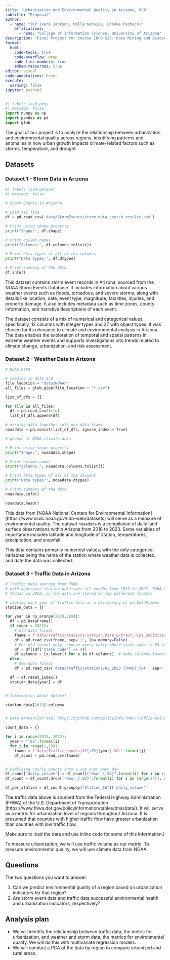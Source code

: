 ```yaml
---
title: "Urbanization and Environmental Quality in Arizona, USA"
subtitle: "Proposal"
author: 
  - name: "JKP (Vera Jackson, Molly Kerwick, Brooke Pacheco)"
    affiliations:
      - name: "College of Information Science, University of Arizona"
description: "Final Project for course INFO 523: Data Mining and Discovery"
format:
  html:
    code-tools: true
    code-overflow: wrap
    code-line-numbers: true
    embed-resources: true
editor: visual
code-annotations: hover
execute:
  warning: false
jupyter: python3
---
```


```python
#| label: load-pkgs
#| message: false
import numpy as np
import pandas as pd
import glob
```

The goal of our project is to analyze the relationship between urbanization and environmental quality across regions, identifying patterns and anomalies in how urban growth impacts climate-related factors such as storms, temperature, and drought

## Datasets

### Dataset 1 - Storm Data in Arizona 

```python
#| label: load-dataset
#| message: false

# Storm Events in Arizona

# Load csv file
df = pd.read_csv('data/StormEvents/storm_data_search_results.csv')

# Print using shape property
print("Shape:", df.shape)

# Print column names
print("Columns:", df.columns.tolist())

# Print data types of all of the columns
print("Data types:", df.dtypes)

# Print summary of the data
df.info()

```

This dataset contains storm event records in Arizona, sourced from the NOAA Storm Events Database. It includes information about various weather events such as floods, tornadoes, and severe storms, along with details like location, date, event type, magnitude, fatalities, injuries, and property damage. It also includes metadata such as time zones, county information, and narrative descriptions of each event.

The dataset consists of a mix of numerical and categorical values, specifically, 12 columns with integer types and 27 with object types. It was chosen for its relevance to climate and environmental analysis in Arizona. The data enables the exploration of temporal and spatial patterns in extreme weather events and supports investigations into trends related to climate change, urbanization, and risk assessment.

### Dataset 2 - Weather Data in Arizona 

```python

# NOAA Data

# reading in data and
file_location = "data/NOAA/"
all_files = glob.glob(file_location + "*.csv")

list_of_dfs = []

for file in all_files:
  df = pd.read_csv(file)
  list_of_dfs.append(df)

# merging data together into one data frame
noaadata = pd.concat(list_of_dfs, ignore_index = True)
```

```python

# glance at NOAA climate data

# Print using shape property
print("Shape:", noaadata.shape)

# Print column names
print("Columns:", noaadata.columns.tolist())

# Print data types of all of the columns
print("Data types:", noaadata.dtypes)

# Print summary of the data
noaadata.info()

noaadata.head()

```

This data from [NOAA National Centers for Environmental Information] (https://www.ncdc.noaa.gov/cdo-web/datasets) will serve as a measure of environmental quality. The dataset `noaadata` is a compilation of daily land surface observations within Arizona from 2018 to 2023. Some variables of importance includes latitude and longitude of station, temperatures, precipitation, and snowfall.

This data contains primarily numerical values, with the only categorical variables being the name of the station where weather data is collected, and date the data was collected.

### Dataset 3 - Traffic Data in Arizona 

```python

# Traffic data sourced from FHWA
# with aggregate station data over all months from 2019 to 2023. FWHA changed their data
# format in 2022, so the data are stored in two different formats

# storing each year of traffic data as a dictionary of pd.DataFrames
station_data = {}

for year in np.arange(2019,2024):
  df = pd.DataFrame()
  if (year < 2022):   
    # old data format
    fname = f'data/Traffic/stations/Station_Data_Extract_Pipe_Delimited_CleanData_{str(year)}.txt'
    df = pd.read_csv(fname, sep='|', low_memory=False)
    # For old format only, remove every entry where state_code != 04 (entries not in Arizona)
    df = df[(df['State_Code'] == 4)]
    df.columns = [x.lower() for x in df.columns]  # make columns lowercase like new data format
  else:
    # new data format
    df = pd.read_csv('data/Traffic/stations/AZ_2023 (TMAS).txt', sep='|')

  df = df.reset_index()
  station_data[year] = df


# Information about dataset

station_data[2019].columns


# data conversion tool https://github.com/policyinfo/TMAS-Traffic-Volume-Data-Rearrangement-Tool/blob/main/Tool_Document.pdf

count_data = {}

for i in range(2019, 2023):
  year = ":02",format(i)
  for j in range(1,13):
    fname = f"data/Traffic/counts/AZ{:02}{year}.VOL".format(j)
    df_count = pd.read_csv(fname)


# Combining hourly counts into a sum over each day
df_count['daily_volume'] = df_count[["Hour_{:02}".format(i) for i in range(24)]].sum(axis=1)
df_count = df_count.drop(["Hour_{:02}".format(i) for i in range(24)], axis=1)

df_per_station = df_count.groupby("Station_Id")['daily_volume']


```

The traffic data above is sourced from the Federal Highway Administration (FHWA) of the U.S. Department of Transportation (https://www.fhwa.dot.gov/policyinformation/tables/tmasdata/). It will serve as a metric for urbanization level of regions throughout Arizona. It is presumed that counties with higher traffic flow have greater urbanization than counties with low traffic flow. 


Make sure to load the data and use inline code for some of this information.)





To measure urbanization, we will use traffic volume as our metric.
To measure environmental quality, we will use climate data from NOAA.



## Questions

The two questions you want to answer.

1. Can we predict environmental quality of a region based on urbanization indicators for that region?
2. Are storm event data and traffic data successful environmental health and urbanization indicators, respectively?

## Analysis plan

-   We will identify the relationship between traffic data, the metric for urbanization, and weather and storm data, the metrics for environmental quality. We will do this with multivariate regression models.
-   We will conduct a PCA of the data by region to compare urbanized and rural areas.
